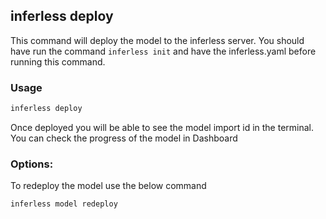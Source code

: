 ## inferless deploy 


This command will deploy the model to the inferless server. You should have run the command `inferless init` and have the inferless.yaml before running this command.

### Usage

```bash
inferless deploy
```

Once deployed you will be able to see the model import id in the terminal. You can check the progress of the model in Dashboard 


### Options:

To redeploy the model use the below command

```bash
inferless model redeploy
```